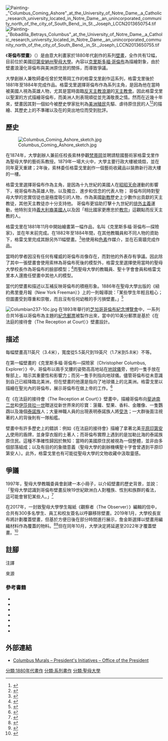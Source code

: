 [[File:Painting-_"Columbus_Coming_Ashore"_at_the_University_of_Notre_Dame,_a_Catholic_research_university_located_in_Notre_Dame,_an_unincorporated_community_north_of_the_city_of_South_Bend,_in_St._Joseph_LCCN2013650754.tif|thumb]]
[[File:Painting-_"Bobadilla_Betrays_Columbus"_at_the_University_of_Notre_Dame,_a_Catholic_research_university_located_in_Notre_Dame,_an_unincorporated_community_north_of_the_city_of_South_Bend,_in_St._Joseph_LCCN2013650755.tif|thumb]]

《'''哥倫布壁畫'''》（{{lang-en|'''Columbus murals'''}}）是由意大利畫家{{link-en|路易吉·格雷戈里|Luigi Gregori}}於1880年代創作的系列[[壁畫|壁畫]]，全作共有12幅，目前位於美國[[印第安納州|印第安納州]][[聖母大學|聖母大學]]。內容以[[克里斯多福·哥倫布|克里斯多福·哥倫布]]為描繪對象，由於壁畫浪漫化哥倫布與美洲原住民的關係，而導致爭議。

大學創辦人兼{{link-en|聖十字會|Congregation of Holy Cross}}牧師{{link-en|愛德華·索林|Edward Sorin}}委任曾於梵蒂岡工作的格雷戈里創作這系列，格雷戈里後於1881年至1884年完成作品。格雷戈里選擇哥倫布作為系列主角，是因為他在當時被美國人視為英雄人物，尤其是當時面臨[[反天主教|反天主教浪潮]]的[[天主教會|天主教會]]。因此格雷戈里以聖潔的方式描繪哥倫布，而美洲人則表現順從並充滿敬畏之情。然而在近幾十年來，壁畫因其對一個如今被歷史學家批判為[[美洲殖民|美洲殖民]]先驅、虐待原住民的人<ref>{{cite web|url=http://www.newhumanist.com/md2.html|title=Christopher Columbus and the Indians|author=Howard Zinn|publisher=Newhumanist.com|accessdate=5 September 2008|archiveurl=https://web.archive.org/web/20080729234240/http://www.newhumanist.com/md2.html|archivedate=2008-07-29|dead-url=no}}</ref><ref>{{cite web|url=http://www.hartford-hwp.com/Taino/docs/columbus.html|author=Jack Weatherford|title=Examining the reputation of Christopher Columbus|publisher=Hartford-hwp.com|date=20 April 2001|accessdate=29 July 2009|archive-date=2016-10-20|archive-url=https://web.archive.org/web/20161020221801/http://www.hartford-hwp.com/Taino/docs/columbus.html|dead-url=yes}}</ref>的描繪、其歷史上的不準確以及在{{link-en|聖母大學主要行政大樓|Main Building (University of Notre Dame)}}的突出地位而受到批評。

==歷史==

[[File:Columbus_Coming_Ashore_sketch.jpg|thumb]]

在1874年，大學創辦人兼前任校長索林參觀[[梵蒂岡|梵蒂岡]]並聘請駐國藝術家格雷戈里作為聖母大學的藝術系教授。{{sfn|Meyers|2012|pp=14–15}}1879年一場大火中，大學主要行政大樓被燒燬，並在同年夏天重建；2年後，索林委任格雷戈里創作一個藝術收藏品以裝飾新行政大樓的一樓。{{sfn|Meyers|2012|p=17}}

格雷戈里選擇哥倫布作為主角，是因為十九世紀的美國人在[[昭昭天命|昭昭天命]]運動的影響下，視哥倫布為英雄人物，以及獨立、進步和信念的代表人物；{{sfn|Meyers|2012|pp=17–18}} 哥倫布同時對聖母大學的忠實信徒也是極度吸引的人物，作為美國[[新教|新教]]歷史上少數作出貢獻的天主教徒，其他天主教徒亦十分支持他。{{sfn|Meyers|2012|pp=17–18}} 哥倫布更協助打擊十九世紀的[[排外主義|排外主義]]運動，他特別支持[[義大利裔美國人|義大利裔美國人]]以及因「相比國家更應忠於[[教宗|教宗]]」這觀點而反天主教的人。{{sfn|Lindquist|2012|p=9}}{{sfn|Doss|2018|p=10}}

格雷戈里在1881年11月中開始繪畫第一幅作品，名叫《克里斯多福·哥倫布—探險家》，並在年末前完成。{{sfn|Murch|1920|p=115}}在1882年至1884年間，在其他教職員和不同人物的資助下，格雷戈里完成其餘另外11幅壁畫。{{sfn|Meyers|2012|p=17}}<ref name="Scholastic1881">{{cite news |title=A thing of beauty is a joy forever |url=http://archives.nd.edu/Scholastic/VOL_0015/VOL_0015_ISSUE_0010.pdf |work=[[Notre_Dame_Scholastic|Notre Dame Scholastic]] |volume=15 |issue=10 |date=November 12, 1881 |pages=140–141 |access-date=2020-06-13 |archive-date=2020-09-28 |archive-url=https://web.archive.org/web/20200928235211/http://archives.nd.edu/Scholastic/VOL_0015/VOL_0015_ISSUE_0010.pdf |dead-url=no }}</ref>他使用{{link-en|酪素畫|Casein paint}}和[[色素|色素]]作媒介，並在石膏牆完成作品。{{sfn|Meyers|2012|p=53}}

當時的學者因沒有任何有權威的哥倫布肖像存在，而對他的外表存有爭議。因此除了其中一張壁畫會使用索林為哥倫布死後的模型外，格雷戈里選擇使用當時的聖母大學校長{{link-en|托馬斯·E·沃爾什|Thomas E. Walsh}}作為哥倫布的臉部模型；{{sfn|Meyers|2012|pp=44, 57}}<ref name="Tucker">{{cite book |last=Tucker |first=Todd |title=Notre Dame vs. The Klan: How the Fighting Irish Defied the KKK |publisher=[[University_of_Notre_Dame_Press|University of Notre Dame Press]] |location=Notre Dame, Indiana |isbn=9780268104368 |page=38 |url=https://www.google.com/books/edition/Notre_Dame_vs_The_Klan/yJhWDwAAQBAJ |jstor=j.ctvpj7dt2}}</ref>而聖母大學的教職員、聖十字會會員和格雷戈里本人還擔任壁畫中其他人的模型。{{sfn|Murch|1920|p=115}}{{sfn|Meyers|2012|p=57}}{{sfn|Lamb|Hogan|2017|p=47}}

當代的壁畫和描述以互補反映哥倫布的積極形象。1886年在聖母大學出版的《紐約弗里曼月報（New York Freeman）》上的一則報導說：「某些學生年輕且粗心；但圖畫受到尊重和崇敬，而且沒有任何幼稚的手污損壁畫。」<ref>{{cite news |title=Luigi Gregori—Director of the Art Department in the University of Notre Dame |url=https://archive.org/details/The_Notre_Dame_Scholastic_VOL_0020_ISSUE_0004/page/n9/mode/2up |accessdate=2020-07-01 |work=[[The_Notre_Dame_Scholastic|The Notre Dame Scholastic]] |volume=20 |issue=4 |date=September 25, 1886 |page=66}}</ref>

[[File:Columbian237-10c.jpg|thumb]]
在1893年舉行的[[芝加哥哥倫布紀念博覽會|芝加哥哥倫布紀念博覽會]]中，一系列合共16張以哥倫布為主題的[[紀念郵票|紀念郵票]]被製作出來，當中的10美分郵票是基於《在法庭的接待會（The Reception at Court）》壁畫設計。{{sfn|Schlereth|1992|p=951}}

==描述==

每幅壁畫高11英尺（3.4米），寬度從5.5英尺到19英尺（1.7米到5.8米）不等。{{sfn|Barrenechea|Moertl|2013|p=109}}

在第一幅壁畫的《克里斯多福·哥倫布—探險家（Christopher Columbus, Explorer）》{{sfn|Meyers|2012|p=44}}{{efn|另有一個名稱為《克里斯多福·哥倫布—發現家（Christopher Columbus, Discoverer）》{{sfn|Barrenechea|Moertl|2013|p=110}} }}中，哥倫布以兩手叉腰的姿勢高高地站在[[地球儀|地球儀]]旁，他的一隻手放在臀部上，暗示其重要性和影響力；而另一隻手則指向地球儀。儘管哥倫布從未意識到自己已經降臨北美洲，但在壁畫的他還是指向了地球儀上的北美洲。{{sfn|Barrenechea|Moertl|2013|p=110}}格雷戈里以描繪在聖光內的哥倫布，展示哥倫布在做上帝的工作。{{sfn|Meyers|2012|p=19}}<ref>{{cite news |title= Notre Dame to cover murals of Christopher Columbus in Main Building (pic 2) |url= https://www.southbendtribune.com/news/education/notre-dame-to-cover-murals-of-christopher-columbus-in-main-building/article_f04aa539-ecd9-5652-86f2-b0cb131ac0fe.html |accessdate= 2020-07-18 |work= South Bend Tribune |date= January 21, 2019 |archive-date= 2020-07-20 |archive-url= https://web.archive.org/web/20200720113117/https://www.southbendtribune.com/news/education/notre-dame-to-cover-murals-of-christopher-columbus-in-main-building/article_f04aa539-ecd9-5652-86f2-b0cb131ac0fe.html |dead-url= no }}</ref>

在《在法庭的接待會（The Reception at Court）》壁畫中，描繪哥倫布向[[斐迪南二世_(亞拉岡)|斐迪南二世]]和[[伊莎貝拉一世_(卡斯提爾)|伊莎貝拉一世]]贈送從新世界來的珍寶：菠蘿、堅果、香料、金雕像、一隻鸚鵡以及幾個[[泰諾族|泰諾族]]人；{{sfn|Meyers|2012|p=53}}{{sfn|Schlereth|1992|pp=951–952}}大量神職人員的出現表明泰諾族人將[[洗禮|受洗]]；一大群後面注視著的人的背後則有一隊船艦。{{sfn|Schlereth|1992|p=952}}

壁畫中有許多歷史上的錯誤：例如《在法庭的接待會》描繪了拿著北美[[平原印第安人|平原印第安人]]使用的盾牌，並身穿{{link-en|曼丹|Mandan}}衣服的土著人；而哥倫布實際上遇到的是加勒比海的泰諾族原住民。{{sfn|Schlereth|1992|p=952}}這種不準確性歸因於無知：當時的美國原住民被視為一個整體，並非由多個部落組成；{{sfn|Meyers|2012|p=53}}以及有目的的象徵意義（聖母大學的創辦機構聖十字會曾遇到平原印第安人）。{{sfn|Lindquist|2012|p=8}}此外，格雷戈里也有可能從聖母大學的文物收藏中汲取靈感。{{sfn|Meyers|2012|p=53}}

==爭議==

1997年，聖母大學教職委員會創建一本小冊子，以介紹壁畫的歷史背景，並說：「聖母大學認識到哥倫布壁畫反映19世紀歐洲白人對種族、性別和族群的看法，這可能會冒犯某些人。」<ref name="Doss">{{cite journal |last1=Doss |first1=Erika |title=Action, Agency, Affect: Thomas Hart Benton's Hoosier History |journal=[[Indiana_Magazine_of_History|Indiana Magazine of History]] |publisher=[[Indiana_University_Press|Indiana University Press]] |date=June 2009 |volume=105 |issue=2 |page=138 |jstor=27792974}}</ref>

在2017年，一封致聖母大學學生報紙《觀察者（The Observer）》編輯的信中，合共有300多名學生、員工和校友簽名以呼籲移除壁畫。2019年1月，大學校長{{link-en|約翰·I·詹金斯|John I. Jenkins}}宣布將計劃覆蓋壁畫，但基於方便日後在部分時間進行展示，詹金斯選擇以壁畫用編織材料作為覆蓋的物料。<ref name="Katz">{{cite news |last=Katz |first=Brigit |title=Notre Dame University Will Cover Controversial Columbus Murals |url=https://www.smithsonianmag.com/smart-news/notre-dame-university-will-cover-controversial-columbus-murals-1-180971347/ |access-date=June 12, 2020 |work=[[Smithsonian_(magazine)|Smithsonian]] |date=January 25, 2019 |archive-date=2020-12-07 |archive-url=https://web.archive.org/web/20201207104115/https://www.smithsonianmag.com/smart-news/notre-dame-university-will-cover-controversial-columbus-murals-1-180971347/ |dead-url=no }}</ref><ref>{{cite news |title= University of Notre Dame to cover Christopher Columbus murals |url= https://edition.cnn.com/style/article/university-of-notre-dame-christopher-columbus-murals-trnd-style/index.html |accessdate= 2020-07-18 |work= [[CNN|CNN]] |date= January 23, 2019 |archive-date= 2020-12-08 |archive-url= https://web.archive.org/web/20201208081222/https://edition.cnn.com/style/article/university-of-notre-dame-christopher-columbus-murals-trnd-style/index.html |dead-url= no }}</ref>但在同年10月，大學決定將延遲至2022年才覆蓋壁畫。<ref>{{cite news |title= Notre Dame delays plan to cover Columbus murals until 2022 |url= https://abcnews.go.com/Entertainment/wireStory/notre-dame-delays-plan-cover-columbus-murals-2022-66668254 |accessdate= 2020-07-18 |work= [[ABC|ABC]] |date= November 1, 2019 |archive-date= 2020-09-19 |archive-url= https://web.archive.org/web/20200919171201/https://abcnews.go.com/Entertainment/wireStory/notre-dame-delays-plan-cover-columbus-murals-2022-66668254 |dead-url= no }}</ref>

==註腳==

;注譯
{{notelist}}
;來源
{{reflist}}

===參考書籍===
{{refbegin}}
*{{cite journal |last1=Barrenechea |first1=Antonio |last2=Moertl |first2=Heidrun |title=Hemispheric Indigenous Studies: Introduction |journal=Comparative American Studies |date=November 2013 |volume=11 |issue=2 |pages=109–123 |doi=10.1179/1477570013Z.00000000041}}
*{{cite journal |last=Doss |first=Erika |title=The Elephant in the Room: Prejudicial Public Art and Cultural Vandalism |journal=de arte |date=December 2018 |volume=53 |issue=2–3 |pages=4–30 |doi=10.1080/00043389.2018.1481909}}
*{{cite book |last1=Lamb |first1=Charles |last2=Hogan |first2=Elizabeth |title=Notre Dame at 175: A Visual History |date=2017 |publisher=[[University_of_Notre_Dame_Press|University of Notre Dame Press]] |location=Notre Dame, Indiana |isbn=9780268102456 |jstor=j.ctvpj7bj9}}
*{{cite journal |last1=Lindquist |first1=Sherry C. M. |title=Memorializing Knute Rockne at the University of Notre Dame: Collegiate Gothic Architecture and Institutional Identity |journal=[[Winterthur_Portfolio|Winterthur Portfolio]] |date=Spring 2012 |volume=46 |issue=1 |pages=1–24 |doi=10.1086/665045 |jstor=10.1086/665045}}
*{{cite book |last=Meyers |first=Sophia |title=Artist in Residence: Working Drawings by Luigi Gregori (1819–1896) |date=2012 |publisher=[[Snite_Museum_of_Art|Snite Museum of Art]] |location=Notre Dame, Indiana |url=https://sniteartmuseum.nd.edu/assets/134872/gregori_artist_in_residence_catalog_2.5_mb_pdf_.pdf |accessdate=June 14, 2020 |archive-date=2020-11-11 |archive-url=https://web.archive.org/web/20201111202947/https://sniteartmuseum.nd.edu/assets/134872/gregori_artist_in_residence_catalog_2.5_mb_pdf_.pdf |dead-url=no }}
*{{cite news |last=Murch |first=Raymond M. |title=Luigi Gregori—Notre Dame's Artist |url=http://www.archives.nd.edu/Scholastic/VOL_0054/VOL_0054_ISSUE_0008.pdf |access-date=July 4, 2020 |work=[[The_Notre_Dame_Scholastic|The Notre Dame Scholastic]] |volume=54 |issue=8 |date=November 13, 1920 |pages=113–116 |archive-date=2020-09-21 |archive-url=https://web.archive.org/web/20200921101847/http://www.archives.nd.edu/Scholastic/VOL_0054/VOL_0054_ISSUE_0008.pdf |dead-url=no }}
*{{cite journal |last1=Schlereth |first1=Thomas J. |title=Columbia, Columbus, and Columbianism |journal=[[The_Journal_of_American_History|The Journal of American History]] |publisher=[[Oxford_University_Press|Oxford University Press]] |date=December 1992 |volume=79 |issue=3 |pages=937–968 |doi=10.2307/2080794 |jstor=2080794}}
{{refend}}

==外部連結==
* [https://president.nd.edu/presidents-initiatives/columbus-murals/ Columbus Murals – President's Initiatives – Office of the President]{{Wayback|url=https://president.nd.edu/presidents-initiatives/columbus-murals/ |date=20201026040728 }}

[[分類:1880年代畫作|分類:1880年代畫作]]
[[分類:系列畫作|分類:系列畫作]]
[[分類:聖母大學|分類:聖母大學]]